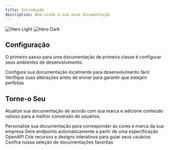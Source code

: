```yaml
---
title: Introdução
description: Bem-vindo à sua nova documentação
---
```


<img className="block dark:hidden" src="/images/hero-light.png" alt="Hero Light" />

<img className="hidden dark:block" src="/images/hero-dark.png" alt="Hero Dark" />

## Configuração

O primeiro passo para uma documentação de primeira classe é configurar seus ambientes de desenvolvimento.

<CardGroup cols={2}>
  <Card title="Edit Your Docs" icon="pen-to-square" href="https://mintlify.com/docs/quickstart">
    Configure sua documentação localmente para desenvolvimento fácil
  </Card>

  <Card title="Preview Changes" icon="image" href="https://mintlify.com/docs/development">
    Verifique suas alterações antes de enviar para garantir que estejam perfeitas
  </Card>
</CardGroup>

## Torne-o Seu

Atualize sua documentação de acordo com sua marca e adicione conteúdo valioso para a melhor conversão de usuários.

<CardGroup cols={2}>
  <Card title="Customize Style" icon="palette" href="https://mintlify.com/docs/settings/global">
    Personalize sua documentação para corresponder às cores e marca da sua empresa
  </Card>

  <Card title="Reference APIs" icon="code" href="https://mintlify.com/docs/api-playground/openapi">
    Gere endpoints automaticamente a partir de uma especificação OpenAPI
  </Card>

  <Card title="Add Components" icon="screwdriver-wrench" href="https://mintlify.com/docs/content/components/accordions">
    Crie recursos e designs interativos para guiar seus usuários
  </Card>

  <Card title="Get Inspiration" icon="stars" href="https://mintlify.com/customers">
    Confira nossa seleção de documentações favoritas
  </Card>
</CardGroup>
